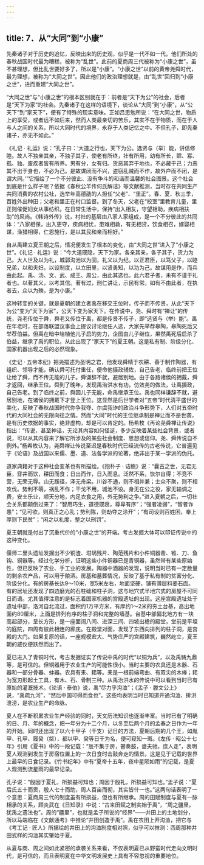 ```yaml
---
---
---
```

title: 7．从“大同”到“小康”
---




先秦诸子对于历史的追忆，反映出来的历史观，似乎是一代不如一代。他们所处的春秋战国时代最为糟糕，被称为“乱世”。此前的夏商周三代被称为“小康之世”，虽不甚理想，但比乱世要好多了，所以是“小康”。“小康之世”以前的黄帝尧舜时代，最为理想，被称为“大同之世”。因此他们的政治理想就是，由“乱世”回归到“小康之世”，进而重建“大同之世”。

“大同之世”与“小康之世”的根本区别就在于：前者是“天下为公”的社会，后者是“天下为家”的社会。先秦诸子在这样的语境下，谈论从“大同”到“小康”，从“公天下”到“家天下”，便有了特殊的现实意味。正如吕思勉所说：“在大同之世，物质上的享受，或者远不如后来，然而人类最亲切的苦乐，其实不在于物质，而在于人与人之间的关系，所以大同时代的境界，永存于人类记忆之中。不但孔子，即先秦诸子，亦无不如此。”

《礼记 · 礼运》说：“孔子曰：‘大道之行也，天下为公。选贤与（举）能，讲信修睦。故人不独亲其亲，不独子其子，使老有所终，壮有所用，幼有所长，鳏、寡、孤、独、废疾者皆有所养。男有分，女有归。货恶其弃于地也，不必藏于己；力恶其不出于身也，不必为己。是故谋闭而不兴，盗窃乱贼而不作，故外户而不闭，是谓大同。’”它描绘了一个不分彼此、没有争斗的和谐而温馨的社会图景。这个社会到底是什么样子呢？依据《春秋公羊传何氏解诂》等文献推测，当时存在共同生产共同消费的农村公社，选举年高德劭的人担任“父老”、“里正”。春、夏、秋三季，百姓外出种田；父老和里正在村口监督。到了冬天，父老在“校室”里教育儿童，里正则催促妇女从事纺织。在日常生活中，保持“出入相友，守望相助，疾病相扶助”的风尚。《韩诗外传》说，村社的基层由八家人家组成，是一个不分彼此的共同体：“八家相保，出入更守，疾病相忧，患难相救，有无相贷，饮食相召，嫁娶相谋，渔猎相得，仁恩施行，是以其民和亲而相好。”

自从禹建立夏王朝之后，情况便发生了根本的变化，由“大同之世”进入了“小康之世”。《礼记 · 礼运》说：“今大道既隐，天下为家。各亲其亲，各子其子，货力为己。大人世及以为礼，城郭沟池以为固，礼义以为纪。以正君臣，以笃父子，以睦兄弟，以和夫妇，以设制度，以立田里，以贤勇知，以功为己。故谋用是作，而兵由此起。禹、汤、文、武、成王、周公，由此其选也。此六君子者，未有不谨于礼者也。以著其义，以考其信。著有过，刑仁讲让，示民有常。如有不由此者，在执者去，众以为殃，是为小康。”

这种转变的关键，就是夏朝的建立者禹在移交王位时，传子而不传贤，从此“天下为公”变为“天下为家”，公天下变为家天下。在传说中，尧、舜时有“禅让”的传统，尧老传位于舜，舜老又传位于禹，都是传贤不传子，即“选贤与（举）能”。禹在年老时，在部落联盟议事会上提议讨论继任人选，大家先举荐皋陶，皋陶死后又举荐伯益。但禹在暗中培植他儿子启的势力，企图由儿子继位，果然禹死后启杀了伯益，继承了禹的职位，从此出现了“家天下”的夏王朝。这是私有制、阶级分化、国家机器出现之后的必然现象。

《史记 · 五帝本纪》把尧描述为圣明之君，他发现舜精于农耕、善于制作陶器，有组织、领导才能，确认舜可托付重任，便命他摄政辅佐，自己告老，临终前把王位让给了舜，而不传无能的儿子。舜谦辞不就，避居别地。由于各路诸侯的拥戴，舜才返回，继承王位。舜到了晚年，发现禹治洪水有功，仿效尧的做法，让禹摄政，自己告老。到了临终之前，舜因儿子无能，命禹继承王位。禹也同样谦辞不就，避居别地，在诸侯的拥戴下才登上王位。这显然是后世学者对“五帝”时代清平盛世的美化，反映了春秋战国时代你争我夺、尔虞我诈的政治斗争形势下，人们对五帝时代的大同社会的无限向往之情。然而“大同”时代的王位继承制是禅让而不是世袭，是有历史依据的事实，绝非虚构，却是可以肯定的。杨希枚《再论尧舜禅让传说》指出：“传说，甚至神话，无论其内容如何怪诞，多少反映着某些社会背景，或者说，可以从其内容来了解它所涉及的某些社会制度、思想或信仰。尧、舜传说自不例外。”杨希枚认为，尧舜禅让传说至迟是春秋时代已经流传的古老传说，它普遍见于《论语》及战国以来儒、墨、道、法各学派的论著，绝非出于某一学派的伪托。

道家典籍对于这种社会变革也有所描绘。《抱朴子 · 诘鲍》说：“曩古之世，无君无臣，穿井而饮，耕田而食；日出而作，日入而息。泛然不系，恢尔自得；不竞不营，无荣无辱。山无蹊径，泽无舟梁。川谷不通，则不相并兼；士众不聚，则不相攻伐。势利不萌，祸乱不作；干戈不用，城池不设。身无在公之役，家无输调之费，安土乐业，顺天分地，内足衣食之用，外无势利之争。”进入夏朝之后，一切社会关系都颠倒过来了：“智用巧生，道德既衰，尊卑有序”；“强者凌弱”，“智者诈愚”；“见可欲，则真正之心乱；势利陈，则劫夺之涂开”；“有司设则百姓困，奉上厚则下民贫”；“闲之以礼度，整之以刑罚”。

夏王朝就是付出了沉重代价的“小康之世”的开端。考古发掘大体可以印证传说中的这种变化。

偃师二里头遗址发掘出不少铜渣、坩埚残片、陶范残片和小件铜器凿、锥、刀、鱼钩、铜镞等。经过化学分析，证明这些小件铜器已是青铜器，虽然带有某些原始性，但已反映了农业、手工业的发展。陶器中酒器的发现，说明当时已有一定数量的剩余农产品，可以用于酿酒。房基和墓葬情况，反映了基于私有制的贫富分化、阶级分化。有的房基长达9～10米，宽5米左右，地面坚硬，铺有薄层料姜石面。有的居址还发现了四边磨光的石柱础和柱子洞，这与地穴式半地穴式的房屋不可同日而语。尤其值得注意的是标志着国家机器的宫殿遗址的出现。这座宫殿遗址处于遗址中部，洛河自北流过，面积约1万平方米，有厚约1～2米的夯土台基，高出地面约80厘米，上面是排列有序的柱子洞和完整的墙基。台基中部偏北地方有一块高起部分，呈长方形，是一座面阔八间、进深三间、四坡出檐的殿堂，堂前是平坦的庭院，四周有彼此相连的廊庑。在殿堂对面，发现了东西向排列的柱子洞，是宫殿的大门。如果复原的话，一座规模宏大、气势庄严的宫殿建筑，巍然屹立，夏王朝的威仪便跃然而出了。

夏已进入了青铜时代，考古发掘证实了传说中禹的时代“以铜为兵”，以及禹铸九鼎等，是可信的。但铜器用于农业生产的可能性很小。当时主要的农具还是木器、石器和一部分骨器、蚌器。农具有耒、耜等。耒是一根前端弯曲、有双尖的木棒；耜为宽刃形起土工具，有木、石、骨制三种。从禹治洪水的传说中可以看到当时已有原始的灌溉技术。《论语 · 泰伯》说，禹“尽力乎沟洫”；《孟子 · 滕文公上》说，“禹疏九河”，“然后中国可得而食也”。这些均表明当时已知道开通沟洫、排洪泄涝，是农业生产的命脉。

夏人在不断积累农业生产经验的同时，天文历法知识也逐渐丰富。当时已有了明确的日、月、年的概念，把一年分为十二个月，以冬至后两个月的孟春之日作为一年的开始。同时还出现了以六十甲子（干支）记日的方法，夏朝后期的几个王，如胤甲、孔甲、履癸（桀），都以甲、癸等日干为名，便可窥知一斑。《左传 · 昭公十七年》引用《夏书》中的一段记载：“辰不集于房，瞽奏鼓，啬夫驰，庶人走”，表明夏人观测到发生于房宿位置上的一次日食时击鼓奔走的情景。这是见于记载的世界上最早的日食记录。《竹书纪年》中有“夏帝十五年，夜中星陨如雨”的记载，是夏人观测到流星雨的最早记录。

孔子说：“殷因于夏礼，所损益可知也；周因于殷礼，所损益可知也。”孟子说：“夏后氏五十而贡，殷人七十而助，周人百亩而彻，其实皆什一也。”这两句话表明了一个意思：夏商周三代的制度虽有所损益，但也有所继承。周的田赋制度与夏有一脉相承的关系，顾炎武在《日知录》中说：“古来田赋之制实始于禹”，“周之疆里，犹禹之遗法也”。周的“疆里”，也就是孟子所说的“经界”——井田上的土地划分，所以马端临在《文献通考》中推论“井田创造于禹”。禹在农田上开沟洫，把它与《考工记 · 匠人》所描绘的井田上的沟洫制度相对照，似乎可以推测：西周那种井田式样的沟洫其实肇始于夏。

从夏与商、周之间如此紧密的承袭关系来看，不仅表明夏已从野蛮时代走向文明时代，是可信的，而且表明夏在中华文明发展史上具有不容忽视的重要地位。
